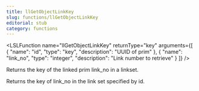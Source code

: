```yaml
---
title: llGetObjectLinkKey
slug: functions/llGetObjectLinkKey
editorial: stub
category: functions
---
```


<LSLFunction
	name="llGetObjectLinkKey"
	returnType="key"
	arguments={[
	{
		"name": "id",
		"type": "key",
		"description": "UUID of prim"
	},
	{
		"name": "link_no",
		"type": "integer",
		"description": "Link number to retrieve"
	}
]}
/>

Returns the key of the linked prim link_no in a linkset.

Returns the key of link_no in the link set specified by id.

